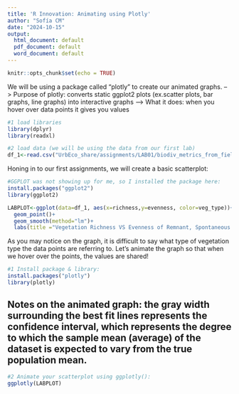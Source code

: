 ```yaml
---
title: 'R Innovation: Animating using Plotly'
author: "Sofía CM"
date: "2024-10-15"
output:
  html_document: default
  pdf_document: default
  word_document: default
---
```


```r
knitr::opts_chunk$set(echo = TRUE)
```
We will be using a package called "plotly" to create our animated graphs. 
--> Purpose of plotly: converts static ggplot2 plots (ex.scatter plots, bar graphs, line graphs) into interactive graphs 
--> What it does: when you hover over data points it gives you values

```r

#1 load libraries
library(dplyr)
library(readxl)

#2 load data (we will be using the data from our first lab)
df_1<-read.csv("UrbEco_share/assignments/LAB01/biodiv_metrics_from_field.csv")
```
Honing in to our first assignments, we will create a basic scatterplot:

```r
#GGPLOT was not showing up for me, so I installed the package here:
install.packages("ggplot2")
library(ggplot2)
```

```r
LABPLOT<-ggplot(data=df_1, aes(x=richness,y=evenness, color=veg_type))+ 
  geom_point()+ 
  geom_smooth(method="lm")+
  labs(title ="Vegetation Richness VS Evenness of Remnant, Spontaneous & Deliberative Areas", x="Richness", y="Evenness")
```

As you may notice on the graph, it is difficult to say what type of vegetation type the data points are referring to. 
Let's animate the graph so that when we hover over the points, the values are shared!
```r
#1 Install package & library:
install.packages("plotly")
library(plotly)
```
## Notes on the animated graph: the gray width surrounding the best fit lines represents the confidence interval, which represents the degree to which the sample mean (average) of the dataset is expected to vary from the true population mean.
```r
#2 Animate your scatterplot using ggplotly(): 
ggplotly(LABPLOT)
```